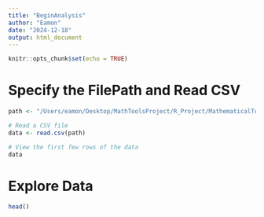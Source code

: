 ```yaml
---
title: "BeginAnalysis"
author: "Eamon"
date: "2024-12-18"
output: html_document
---
```


```r
knitr::opts_chunk$set(echo = TRUE)
```

# Specify the FilePath and Read CSV
```r
path <- "/Users/eamon/Desktop/MathToolsProject/R_Project/MathematicalTools/lizard.csv"

# Read a CSV file
data <- read.csv(path)

# View the first few rows of the data
data
```

# Explore Data
```r
head()
```

